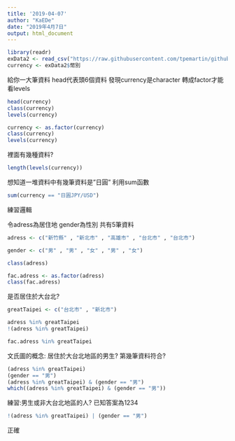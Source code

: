 ```yaml
---
title: '2019-04-07'
author: "KaEDe"
date: "2019年4月7日"
output: html_document
---
```


```r
library(readr)
exData2 <- read_csv("https://raw.githubusercontent.com/tpemartin/github-data/master/exData2.csv")
currency <- exData2$幣別
```
給你一大筆資料 head代表頭6個資料
發現currency是character
轉成factor才能看levels
```r
head(currency)
class(currency)
levels(currency)
```


```r
currency <- as.factor(currency)
class(currency)
levels(currency)
```
裡面有幾種資料?
```r
length(levels(currency))
```

想知道一堆資料中有幾筆資料是"日圓"
利用sum函數
```r
sum(currency == "日圓JPY/USD")
```

練習邏輯

令adress為居住地 gender為性別 共有5筆資料
```r
adress <- c("新竹縣" , "新北市" , "高雄市" , "台北市" , "台北市")

gender <- c("男" , "男" , "女" , "男" , "女")

class(adress)

fac.adress <- as.factor(adress)
class(fac.adress)
```

是否居住於大台北?
```r
greatTaipei <- c("台北市" , "新北市")

adress %in% greatTaipei
!(adress %in% greatTaipei)

fac.adress %in% greatTaipei

```

文氏圖的概念:
居住於大台北地區的男生?
第幾筆資料符合?
```r
(adress %in% greatTaipei)
(gender == "男")
(adress %in% greatTaipei) & (gender == "男")
which((adress %in% greatTaipei) & (gender == "男"))
```

練習:男生或非大台北地區的人?
已知答案為1234
```r
!(adress %in% greatTaipei) | (gender == "男")
```
正確




